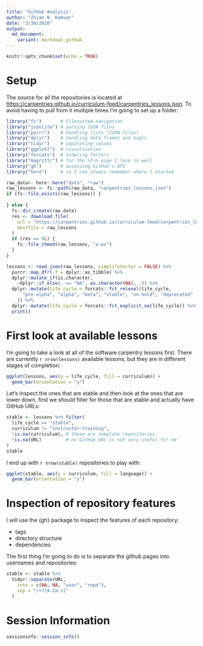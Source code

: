 ```yaml
---
title: "GitHub Analysis"
author: "Zhian N. Kamvar"
date: "3/30/2020"
output: 
  md_document:
    variant: markdown_github
---
```


```r
knitr::opts_chunk$set(echo = TRUE)
```

# Setup

The source for all the repositories is located at <https://carpentries.github.io/curriculum-feed/carpentries_lessons.json>. To 
avoid having to pull from it multiple times I'm going to set up a folder:

```r
library("fs")       # Filesystem navigation
library("jsonlite") # parsing JSON files
library("purrr")    # handling lists (JSON files)
library("dplyr")    # handling data frames and magic
library("tidyr")    # separating values
library("ggplot2")  # visualization
library("forcats")  # ordering factors
library("magrittr") # for the %T>% pipe I love so well
library("gh")       # accessing GitHub's API
library("here")     # so I can always remember where I started
```


```r
raw_data<- here::here("data", "raw")
raw_lessons <- fs::path(raw_data, "carpentries_lessons.json")
if (fs::file_exists(raw_lessons)) {
  
} else {
  fs::dir_create(raw_data)
  res <- download.file(
    url = "https://carpentries.github.io/curriculum-feed/carpentries_lessons.json",
    destfile = raw_lessons
  )
  if (res == 0L) {
    fs::file_chmod(raw_lessons, "a-wx")
  }
}

lessons <- read_json(raw_lessons, simplifyVector = FALSE) %>%
  purrr::map_dfr(.f = dplyr::as_tibble) %>%
  dplyr::mutate_if(is.character, 
    ~dplyr::if_else(. == "NA", as.character(NA), .)) %>%
  dplyr::mutate(life_cycle = forcats::fct_relevel(life_cycle,
      "pre-alpha", "alpha", "beta", "stable", "on-hold", "deprecated"
    )) %>%
  dplyr::mutate(life_cycle = forcats::fct_explicit_na(life_cycle)) %>%
  print()
```

# First look at available lessons

I'm going to take a look at all of the software carpentry lessons first. There
are currently `r nrow(lessons)` available lessons, but they are in different
stages of completion:

```r
ggplot(lessons, aes(y = life_cycle, fill = curriculum)) +
  geom_bar(orientation = "y")
```

Let's inspect the ones that are stable and then look at the ones that are lower
down, first we should filter for those that are stable and actually have GitHub
URLs:

```r
stable <- lessons %>% filter(
  life_cycle == "stable", 
  curriculum != "instructor-training",
  !is.na(curriculum), # these are template repositories
  !is.na(URL)         # no GitHub URL is not very useful for me
)
stable
```

I end up with `r nrow(stable)` repositories to play with:

```r
ggplot(stable, aes(y = curriculum, fill = language)) +
  geom_bar(orientation = "y")
```

# Inspection of repository features

I will use the {gh} package to inspect the features of each repository:

 - tags
 - directory structure
 - dependencies

The first thing I'm going to do is to separate the github pages into usernames
and repositories:

```r
stable <- stable %>%
  tidyr::separate(URL, 
    into = c(NA, NA, "user", "repo"), 
    sep = "/<?[A-Za-z]"
  )
```


# Session Information

```r
sessioninfo::session_info()
```


